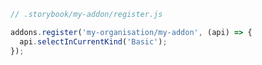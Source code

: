 ```js
// .storybook/my-addon/register.js

addons.register('my-organisation/my-addon', (api) => {
  api.selectInCurrentKind('Basic');
});
```